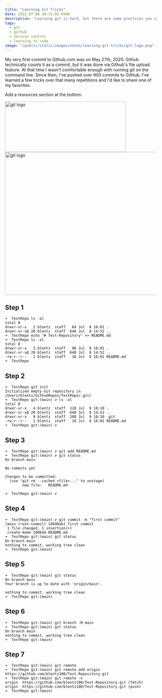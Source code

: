```yaml
---
title: "Learning Git Tricks"
date: 2022-07-06 10:31:02-0400
description: "Learning git is hard, but there are some practices you can add to your routine to make it slightly less hard."
tags:
  - git
  - github
  - version control
  - learning to code
image: "/public/static/images/notes/learning-git-tricks/git-logo.png"
---
```


My very first commit to Github.com was on May 27th, 2020. Github technically
counts it as a commit, but it was done via Github's file upload feature. At that
time I wasn't comfortable enough with running git on the command line. Since
then, I've pushed over 900 commits to GitHub. I've learned a few tricks over
that many repetitions and I'd like to share one of my favorites.

Add a resources section at the bottom.

<Image
  src="/public/static/images/notes/learning-git-tricks/git-logo.png"
  width="400"
  height="167"
  alt="git logo"
  priority
/>
<Image
  src="/public/static/images/notes/learning-git-tricks/instructions.png"
  width="1676"
  height="472"
  alt="git logo"
  priority
/>

## Step 1

```
➜  TestRepo ls -al
total 0
drwxr-xr-x   2 blentz  staff   64 Jul  8 16:01 .
drwxr-xr-x@ 20 blentz  staff  640 Jul  8 14:52 ..
➜  TestRepo echo "# Test-Repository" >> README.md
➜  TestRepo ls -al
total 8
drwxr-xr-x   3 blentz  staff   96 Jul  8 16:01 .
drwxr-xr-x@ 20 blentz  staff  640 Jul  8 14:52 ..
-rw-r--r--   1 blentz  staff   18 Jul  8 16:01 README.md
➜  TestRepo
```

## Step 2

```
➜  TestRepo git init
Initialized empty Git repository in /Users/blentz/GithubRepos/TestRepo/.git/
➜  TestRepo git:(main) ✗ ls -al
total 8
drwxr-xr-x   4 blentz  staff  128 Jul  9 18:10 .
drwxr-xr-x@ 20 blentz  staff  640 Jul  8 14:52 ..
drwxr-xr-x   9 blentz  staff  288 Jul  9 18:10 .git
-rw-r--r--   1 blentz  staff   18 Jul  8 16:01 README.md
➜  TestRepo git:(main) ✗
```

## Step 3

```
➜  TestRepo git:(main) ✗ git add README.md
➜  TestRepo git:(main) ✗ git status
On branch main

No commits yet

Changes to be committed:
  (use "git rm --cached <file>..." to unstage)
        new file:   README.md

➜  TestRepo git:(main) ✗
```

## Step 4

```
➜  TestRepo git:(main) ✗ git commit -m "first commit"
[main (root-commit) 14690ab] first commit
 1 file changed, 1 insertion(+)
 create mode 100644 README.md
➜  TestRepo git:(main) git status
On branch main
nothing to commit, working tree clean
➜  TestRepo git:(main)
```

## Step 5

```
➜  TestRepo git:(main) git status
On branch main
Your branch is up to date with 'origin/main'.

nothing to commit, working tree clean
➜  TestRepo git:(main)
```

## Step 6

```
➜  TestRepo git:(main) git branch -M main
➜  TestRepo git:(main) git status
On branch main
nothing to commit, working tree clean
➜  TestRepo git:(main)
```

## Step 7

```
➜  TestRepo git:(main) git remote
➜  TestRepo git:(main) git remote add origin https://github.com/blentz100/Test-Repository.git
➜  TestRepo git:(main) git remote -v
origin  https://github.com/blentz100/Test-Repository.git (fetch)
origin  https://github.com/blentz100/Test-Repository.git (push)
➜  TestRepo git:(main)
```
